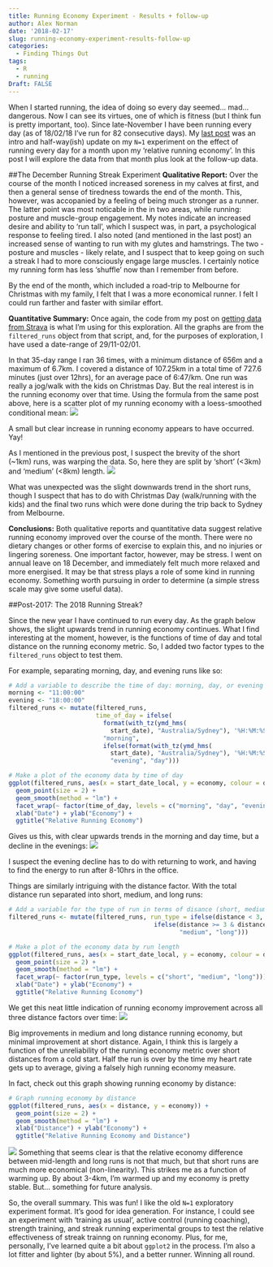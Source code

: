 ```yaml
---
title: Running Economy Experiment - Results + follow-up
author: Alex Norman
date: '2018-02-17'
slug: running-economy-experiment-results-follow-up
categories:
  - Finding Things Out
tags:
  - R
  - running
Draft: FALSE
---
```

When I started running, the idea of doing so every day seemed... mad... dangerous. Now I can see its virtues, one of which is fitness (but I think fun is pretty important, too). Since late-November I have been running every day (as of 18/02/18 I've run for 82 consecutive days). My [last post](https://www.dralexnorman.net/post/a-streak-running-every-day-for-a-month/) was an intro and half-way(ish) update on my `N=1` experiment on the effect of running every day for a month upon my 'relative running economy'. In this post I will explore the data from that month plus look at the follow-up data.

##The December Running Streak Experiment
**Qualitative Report:** Over the course of the month I noticed increased soreness in my calves at first, and then a general sense of tiredness towards the end of the month. This, however, was accopanied by a feeling of being much stronger as a runner. The latter point was most noticable in the in two areas, while running: posture and muscle-group engagement. My notes indicate an increased desire and ability to 'run tall', which I suspect was, in part, a psychological response to feeling tired. I also noted (and mentioned in the last post) an increased sense of wanting to run with my glutes and hamstrings. The two - posture and muscles - likely relate, and I suspect that to keep going on such a streak I had to more consciously engage large muscles. I certainly notice my running form has less 'shuffle' now than I remember from before. 

By the end of the month, which included a road-trip to Melbourne for Christmas with my family, I felt that I was a more economical runner. I felt I could run farther and faster with similar effort.

**Quantitative Summary:** Once again, the code from my post on  [getting data from Strava](https://www.dralexnorman.net/post/running-and-playing-with-r/) is what I'm using for this exploration. All the graphs are from the `filtered_runs` object from that script, and, for the purposes of exploration, I have used a date-range of 29/11-02/01.

In that 35-day range I ran 36 times, with a minimum distance of 656m and a maximum of 6.7km. I covered a distance of 107.25km in a total time of 727.6 minutes (just over 12hrs), for an average pace of 6:47/km. One run was really a jog/walk with the kids on Christmas Day. But the real interest is in the running economy over that time. Using the formula from the same post above, here is a scatter plot of my running economy with a loess-smoothed conditional mean:
![](/img/dec_running_economy.jpeg)

A small but clear increase in running economy appears to have occurred. Yay!

As I mentioned in the previous post, I suspect the brevity of the short (~1km) runs, was warping the data. So, here they are split by 'short' (<3km) and 'medium' (<8km) length. 
![](/img/dec_med-long_running_economy.jpeg)

What was unexpected was the slight downwards trend in the short runs, though I suspect that has to do with Christmas Day (walk/running with the kids) and the final two runs which were done during the trip back to Sydney from Melbourne.

**Conclusions:** Both qualitative reports and quantitative data suggest relative running economy improved over the course of the month. There were no dietary changes or other forms of exercise to explain this, and no injuries or lingering soreness. One important factor, however, may be stress. I went on annual leave on 18 December, and immediately felt much more relaxed and more energised. It may be that stress plays a role of some kind in running economy. Something worth pursuing in order to determine (a simple stress scale may give some useful data).

##Post-2017: The 2018 Running Streak?

Since the new year I have continued to run every day. As the graph below shows, the slight upwards trend in running economy continues. What I find interesting at the moment, however, is the functions of time of day and total distance on the running economy metric. So, I added two factor types to the `filtered_runs` object to test them. 

For example, separating morning, day, and evening runs like so:
```r
# Add a variable to describe the time of day: morning, day, or evening
morning <- "11:00:00"
evening <- "18:00:00"
filtered_runs <- mutate(filtered_runs, 
                        time_of_day = ifelse(
                          format(with_tz(ymd_hms(
                            start_date), "Australia/Sydney"), '%H:%M:%S') < morning, 
                          "morning", 
                          ifelse(format(with_tz(ymd_hms(
                            start_date), "Australia/Sydney"), '%H:%M:%S') > evening, 
                            "evening", "day")))

# Make a plot of the economy data by time of day
ggplot(filtered_runs, aes(x = start_date_local, y = economy, colour = distance)) +
  geom_point(size = 2) +
  geom_smooth(method = "lm") +
  facet_wrap(~ factor(time_of_day, levels = c("morning", "day", "evening"))) +
  xlab("Date") + ylab("Economy") + 
  ggtitle("Relative Running Economy")
```

Gives us this, with clear upwards trends in the morning and day time, but a decline in the evenings:
![](/img/18Feb_timeofday_economy.jpeg)

I suspect the evening decline has to do with returning to work, and having to find the energy to run after 8-10hrs in the office. 

Things are similarly intriguing with the distance factor. With the total distance run separated into short, medium, and long runs:
```r
# Add a variable for the type of run in terms of disance (short, medium, long)
filtered_runs <- mutate(filtered_runs, run_type = ifelse(distance < 3, "short",
                                        ifelse(distance >= 3 & distance < 8, 
                                               "medium", "long")))

# Make a plot of the economy data by run length
ggplot(filtered_runs, aes(x = start_date_local, y = economy, colour = distance)) +
  geom_point(size = 2) +
  geom_smooth(method = "lm") +
  facet_wrap(~ factor(run_type, levels = c("short", "medium", "long"))) +
  xlab("Date") + ylab("Economy") + 
  ggtitle("Relative Running Economy")
```

We get this neat little indication of running economy improvement across all three distance factors over time:
![](/img/18Feb_runtype_economy.jpeg)

Big improvements in medium and long distance running economy, but minimal improvement at short distance. Again, I think this is largely a function of the unreliability of the running economy metric over short distances from a cold start. Half the run is over by the time my heart rate gets up to average, giving a falsely high running economy measure.

In fact, check out this graph showing running economy by distance:
```r
# Graph running economy by distance
ggplot(filtered_runs, aes(x = distance, y = economy)) +
  geom_point(size = 2) +
  geom_smooth(method = "lm") +
  xlab("Distance") + ylab("Economy") + 
  ggtitle("Relative Running Economy and Distance")
```
![](/img/18Feb_distance_economy.jpeg)
Something that seems clear is that the relative economy difference between mid-length and long runs is not that much, but that short runs are much more economical (non-linearity). This strikes me as a function of warming up. By about 3-4km, I'm warmed up and my economy is pretty stable. But... something for future analysis. 

So, the overall summary. This was fun! I like the old `N=1` exploratory experiment format. It's good for idea generation. For instance, I could see an experiment with 'training as usual', active control (running coaching), strength training, and streak running experimental groups to test the relative effectiveness of streak trainng on running economy. Plus, for me, personally, I've learned quite a bit about `ggplot2` in the process. I'm also a lot fitter and lighter (by about 5%), and a better runner. Winning all round.
